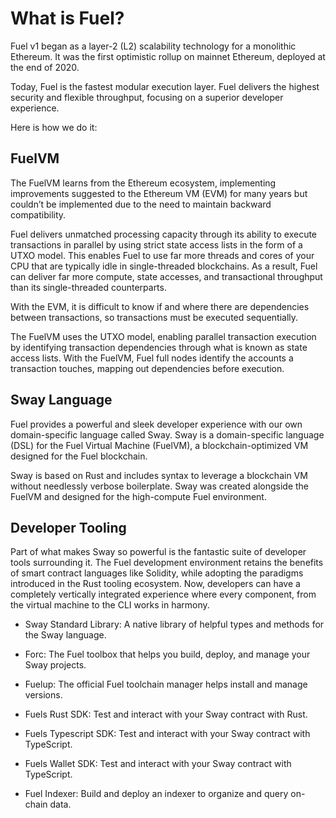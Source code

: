 # What is Fuel?

Fuel v1 began as a layer-2 (L2) scalability technology for a monolithic Ethereum.
It was the first optimistic rollup on mainnet Ethereum, deployed at the end of 2020.

Today, Fuel is the fastest modular execution layer.
Fuel delivers the highest security and flexible throughput, focusing on a superior developer experience.

Here is how we do it:

## FuelVM

The FuelVM learns from the Ethereum ecosystem, implementing improvements suggested to the Ethereum VM (EVM) for many years but couldn’t be implemented due to the need to maintain backward compatibility.

Fuel delivers unmatched processing capacity through its ability to execute transactions in parallel by using strict state access lists in the form of a UTXO model.
This enables Fuel to use far more threads and cores of your CPU that are typically idle in single-threaded blockchains.
As a result, Fuel can deliver far more compute, state accesses, and transactional throughput than its single-threaded counterparts.

With the EVM, it is difficult to know if and where there are dependencies between transactions, so transactions must be executed sequentially.

The FuelVM uses the UTXO model, enabling parallel transaction execution by identifying transaction dependencies through what is known as state access lists.
With the FuelVM, Fuel full nodes identify the accounts a transaction touches, mapping out dependencies before execution.

## Sway Language

Fuel provides a powerful and sleek developer experience with our own domain-specific language called Sway.
Sway is a domain-specific language (DSL) for the Fuel Virtual Machine (FuelVM), a blockchain-optimized VM designed for the Fuel blockchain.

Sway is based on Rust and includes syntax to leverage a blockchain VM without needlessly verbose boilerplate.
Sway was created alongside the FuelVM and designed for the high-compute Fuel environment.

## Developer Tooling

Part of what makes Sway so powerful is the fantastic suite of developer tools surrounding it.
The Fuel development environment retains the benefits of smart contract languages like Solidity, while adopting the paradigms introduced in the Rust tooling ecosystem.
Now, developers can have a completely vertically integrated experience where every component, from the virtual machine to the CLI works in harmony.

- Sway Standard Library: A native library of helpful types and methods for the Sway language.

- Forc: The Fuel toolbox that helps you build, deploy, and manage your Sway projects.

- Fuelup: The official Fuel toolchain manager helps install and manage versions.

- Fuels Rust SDK: Test and interact with your Sway contract with Rust.

- Fuels Typescript SDK: Test and interact with your Sway contract with TypeScript.

- Fuels Wallet SDK: Test and interact with your Sway contract with TypeScript.

- Fuel Indexer: Build and deploy an indexer to organize and query on-chain data.
